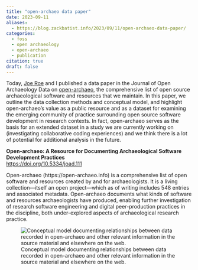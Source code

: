 ```yaml
---
title: "open-archaeo data paper"
date: 2023-09-11
aliases: 
  - https://blog.zackbatist.info/2023/09/11/open-archaeo-data-paper/
categories: 
  - foss
  - open archaeology
  - open-archaeo
  - publication
citation: true
draft: false
---
```


Today, [Joe Roe](https://joeroe.io/) and I published a data paper in the Journal of Open Archaeology Data on [open-archaeo](https://github.com/zackbatist/open-archaeo), the comprehensive list of open source archaeological software and resources that we maintain. In this paper, we outline the data collection methods and conceptual model, and highlight open-archaeo's value as a public resource and as a dataset for examining the emerging community of practice surrounding open source software development in research contexts. In fact, open-archaeo serves as the basis for an extended dataset in a study we are currently working on (investigating collaborative coding experiences) and we think there is a lot of potential for additional analysis in the future.

**Open-archaeo: A Resource for Documenting Archaeological Software Development Practices**\
[https://doi.org/10.5334/joad.111](https://doi.org/10.5334/joad.111)

Open-archaeo (https://open-archaeo.info) is a comprehensive list of open software and resources created by and for archaeologists. It is a living collection—itself an open project—which as of writing includes 548 entries and associated metadata. Open-archaeo documents what kinds of software and resources archaeologists have produced, enabling further investigation of research software engineering and digital peer-production practices in the discipline, both under-explored aspects of archaeological research practice.

![Conceptual model documenting relationships between data recorded in open-archaeo and other relevant information in the source material and elsewhere on the web.](open-archaeo-CM.png)
